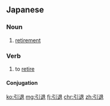 ==Japanese==
{{ja-kanjitab|いん|たい|yomi=on}}

===Noun===
{{ja-noun|いんたい}}

# [[retirement]]

===Verb===
{{ja-verb-suru|いんたい}}

# to [[retire]]

====Conjugation====
{{ja-suru|いんたい}}

[[ko:引退]]
[[mg:引退]]
[[fj:引退]]
[[chr:引退]]
[[zh:引退]]
